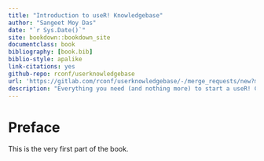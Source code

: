 ```yaml
--- 
title: "Introduction to useR! Knowledgebase"
author: "Sangeet Moy Das"
date: "`r Sys.Date()`"
site: bookdown::bookdown_site
documentclass: book
bibliography: [book.bib]
biblio-style: apalike
link-citations: yes
github-repo: rconf/userknowledgebase
url: 'https://gitlab.com/rconf/userknowledgebase/-/merge_requests/new?merge_request%5Bsource_branch%5D=v21.05.01'
description: "Everything you need (and nothing more) to start a useR! Conference."
---
```


# Preface

This is the very first part of the book.
